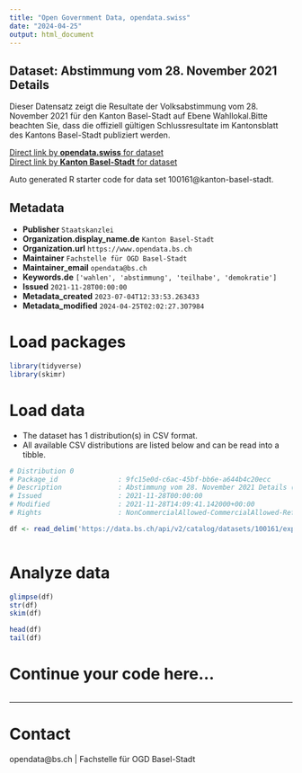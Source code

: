 ```yaml
---
title: "Open Government Data, opendata.swiss"
date: "2024-04-25"
output: html_document
---
```


## Dataset: Abstimmung vom 28. November 2021 Details

Dieser Datensatz zeigt die Resultate der Volksabstimmung vom 28. November 2021 für den Kanton Basel-Stadt auf Ebene Wahllokal.Bitte beachten Sie, dass die offiziell gültigen Schlussresultate im Kantonsblatt des Kantons Basel-Stadt publiziert werden. 

[Direct link by **opendata.swiss** for dataset](https://opendata.swiss/de/dataset/abstimmung-vom-28-november-2021-details)<br>
[Direct link by **Kanton Basel-Stadt** for dataset](https://data.bs.ch/explore/dataset/100161/)

Auto generated R starter code for data set 100161@kanton-basel-stadt.

## Metadata

- **Publisher** `Staatskanzlei`
- **Organization.display_name.de** `Kanton Basel-Stadt`
- **Organization.url** `https://www.opendata.bs.ch`
- **Maintainer** `Fachstelle für OGD Basel-Stadt`
- **Maintainer_email** `opendata@bs.ch`
- **Keywords.de** `['wahlen', 'abstimmung', 'teilhabe', 'demokratie']`
- **Issued** `2021-11-28T00:00:00`
- **Metadata_created** `2023-07-04T12:33:53.263433`
- **Metadata_modified** `2024-04-25T02:02:27.307984`


# Load packages

```r

library(tidyverse)
library(skimr)

```

# Load data

-   The dataset has 1 distribution(s) in CSV format.
-   All available CSV distributions are listed below and can be read into a tibble.

```r

# Distribution 0
# Package_id               : 9fc15e0d-c6ac-45bf-bb6e-a644b4c20ecc
# Description              : Abstimmung vom 28. November 2021 Details (csv)
# Issued                   : 2021-11-28T00:00:00
# Modified                 : 2021-11-28T14:09:41.142000+00:00
# Rights                   : NonCommercialAllowed-CommercialAllowed-ReferenceRequired

df <- read_delim('https://data.bs.ch/api/v2/catalog/datasets/100161/exports/csv')



```

# Analyze data

```r

glimpse(df)
str(df)
skim(df)

head(df)
tail(df)

```

# Continue your code here...

```r

```

------------------------------------------------------------------------

# Contact

opendata@bs.ch | Fachstelle für OGD Basel-Stadt
